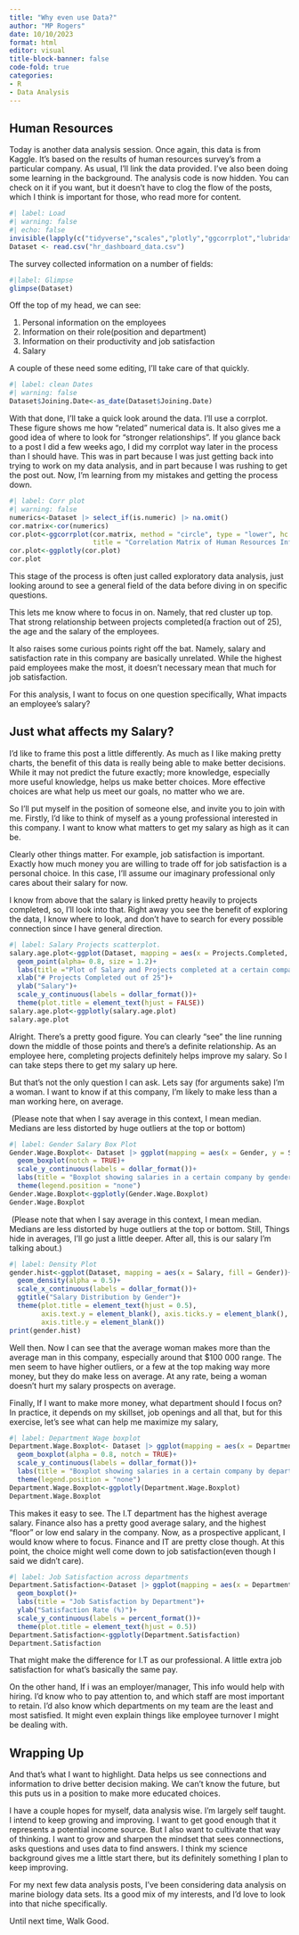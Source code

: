---
title: "Why even use Data?"
author: "MP Rogers"
date: 10/10/2023
format: html
editor: visual
title-block-banner: false
code-fold: true
categories:
- R
- Data Analysis
---

## Human Resources 

Today is another data analysis session. Once again, this data is from Kaggle. It's based on the results of human resources survey's from a particular company. As usual, I'll link the data provided. I've also been doing some learning in the background. The analysis code is now hidden. You can check on it if you want, but it doesn't have to clog the flow of the posts, which I think is important for those, who read more for content.

```{r}
#| label: Load 
#| warning: false
#| echo: false
invisible(lapply(c("tidyverse","scales","plotly","ggcorrplot","lubridate"), library, character.only = TRUE))
Dataset <- read.csv("hr_dashboard_data.csv")

```

The survey collected information on a number of fields:

```{r}
#|label: Glimpse
glimpse(Dataset)
```

Off the top of my head, we can see:

1.  Personal information on the employees
2.  Information on their role(position and department)
3.  Information on their productivity and job satisfaction
4.  Salary

A couple of these need some editing, I'll take care of that quickly.

```{r}
#| label: clean Dates
#| warning: false
Dataset$Joining.Date<-as_date(Dataset$Joining.Date)
```

With that done, I'll take a quick look around the data. I'll use a corrplot. These figure shows me how "related" numerical data is. It also gives me a good idea of where to look for "stronger relationships". If you glance back to a post I did a few weeks ago, I did my corrplot way later in the process than I should have. This was in part because I was just getting back into trying to work on my data analysis, and in part because I was rushing to get the post out. Now, I'm learning from my mistakes and getting the process down.

```{r}
#| label: Corr plot
#| warning: false
numerics<-Dataset |> select_if(is.numeric) |> na.omit()
cor.matrix<-cor(numerics)
cor.plot<-ggcorrplot(cor.matrix, method = "circle", type = "lower", hc.order=TRUE,                         lab = TRUE,
                     title = "Correlation Matrix of Human Resources Info")
cor.plot<-ggplotly(cor.plot)
cor.plot
```

This stage of the process is often just called exploratory data analysis, just looking around to see a general field of the data before diving in on specific questions.

This lets me know where to focus in on. Namely, that red cluster up top. That strong relationship between projects completed(a fraction out of 25), the age and the salary of the employees.

It also raises some curious points right off the bat. Namely, salary and satisfaction rate in this company are basically unrelated. While the highest paid employees make the most, it doesn't necessary mean that much for job satisfaction.

For this analysis, I want to focus on one question specifically, What impacts an employee's salary?

## Just what affects my Salary?

I'd like to frame this post a little differently. As much as I like making pretty charts, the benefit of this data is really being able to make better decisions. While it may not predict the future exactly; more knowledge, especially more useful knowledge, helps us make better choices. More effective choices are what help us meet our goals, no matter who we are.

So I'll put myself in the position of someone else, and invite you to join with me. Firstly, I'd like to think of myself as a young professional interested in this company. I want to know what matters to get my salary as high as it can be.

Clearly other things matter. For example, job satisfaction is important. Exactly how much money you are willing to trade off for job satisfaction is a personal choice. In this case, I'll assume our imaginary professional only cares about their salary for now.

I know from above that the salary is linked pretty heavily to projects completed, so, I'll look into that. Right away you see the benefit of exploring the data, I know where to look, and don't have to search for every possible connection since I have general direction.

```{r}
#| label: Salary Projects scatterplot.
salary.age.plot<-ggplot(Dataset, mapping = aes(x = Projects.Completed, y = round(Salary), colour = Department))+
  geom_point(alpha= 0.8, size = 1.2)+
  labs(title ="Plot of Salary and Projects completed at a certain company")+
  xlab("# Projects Completed out of 25")+
  ylab("Salary")+
  scale_y_continuous(labels = dollar_format())+
  theme(plot.title = element_text(hjust = FALSE))
salary.age.plot<-ggplotly(salary.age.plot)
salary.age.plot
```

Alright. There's a pretty good figure. You can clearly "see" the line running down the middle of those points and there's a definite relationship. As an employee here, completing projects definitely helps improve my salary. So I can take steps there to get my salary up here.

But that's not the only question I can ask. Lets say (for arguments sake) I'm a woman. I want to know if at this company, I'm likely to make less than a man working here, on average.

 (Please note that when I say average in this context, I mean median. Medians are less distorted by huge outliers at the top or bottom)

```{r}
#| label: Gender Salary Box Plot
Gender.Wage.Boxplot<- Dataset |> ggplot(mapping = aes(x = Gender, y = Salary, fill = Gender))+
  geom_boxplot(notch = TRUE)+
  scale_y_continuous(labels = dollar_format())+
  labs(title = "Boxplot showing salaries in a certain company by gender")+
  theme(legend.position = "none")
Gender.Wage.Boxplot<-ggplotly(Gender.Wage.Boxplot)
Gender.Wage.Boxplot
```

 (Please note that when I say average in this context, I mean median. Medians are less distorted by huge outliers at the top or bottom. Still, Things hide in averages, I'll go just a little deeper. After all, this is our salary I'm talking about.)

```{r}
#| label: Density Plot
gender.hist<-ggplot(Dataset, mapping = aes(x = Salary, fill = Gender))+
  geom_density(alpha = 0.5)+
  scale_x_continuous(labels = dollar_format())+
  ggtitle("Salary Distribution by Gender")+
  theme(plot.title = element_text(hjust = 0.5),
        axis.text.y = element_blank(), axis.ticks.y = element_blank(),
        axis.title.y = element_blank())
print(gender.hist)
```

Well then. Now I can see that the average woman makes more than the average man in this company, especially around that \$100 000 range. The men seem to have higher outliers, or a few at the top making way more money, but they do make less on average. At any rate, being a woman doesn't hurt my salary prospects on average.

Finally, If I want to make more money, what department should I focus on? In practice, it depends on my skillset, job openings and all that, but for this exercise, let's see what can help me maximize my salary,

```{r}
#| label: Department Wage boxplot
Department.Wage.Boxplot<- Dataset |> ggplot(mapping = aes(x = Department, y = Salary, fill = Department))+
  geom_boxplot(alpha = 0.8, notch = TRUE)+
  scale_y_continuous(labels = dollar_format())+
  labs(title = "Boxplot showing salaries in a certain company by department")+
  theme(legend.position = "none")
Department.Wage.Boxplot<-ggplotly(Department.Wage.Boxplot)
Department.Wage.Boxplot
```

This makes it easy to see. The I.T department has the highest average salary. Finance also has a pretty good average salary, and the highest "floor" or low end salary in the company. Now, as a prospective applicant, I would know where to focus. Finance and IT are pretty close though. At this point, the choice might well come down to job satisfaction(even though I said we didn't care).

```{r}
#| label: Job Satisfaction across departments
Department.Satisfaction<-Dataset |> ggplot(mapping = aes(x = Department, y = (Satisfaction.Rate..../100), fill = Department))+
  geom_boxplot()+
  labs(title = "Job Satisfaction by Department")+
  ylab("Satisfaction Rate (%)")+
  scale_y_continuous(labels = percent_format())+
  theme(plot.title = element_text(hjust = 0.5))
Department.Satisfaction<-ggplotly(Department.Satisfaction)
Department.Satisfaction
```

That might make the difference for I.T as our professional. A little extra job satisfaction for what's basically the same pay.

On the other hand, If i was an employer/manager, This info would help with hiring. I'd know who to pay attention to, and which staff are most important to retain. I'd also know which departments on my team are the least and most satisfied. It might even explain things like employee turnover I might be dealing with.

## Wrapping Up

And that's what I want to highlight. Data helps us see connections and information to drive better decision making. We can't know the future, but this puts us in a position to make more educated choices.

I have a couple hopes for myself, data analysis wise. I'm largely self taught. I intend to keep growing and improving. I want to get good enough that it represents a potential income source. But I also want to cultivate that way of thinking. I want to grow and sharpen the mindset that sees connections, asks questions and uses data to find answers. I think my science background gives me a little start there, but its definitely something I plan to keep improving.

For my next few data analysis posts, I've been considering data analysis on marine biology data sets. Its a good mix of my interests, and I'd love to look into that niche specifically.

Until next time, Walk Good.
